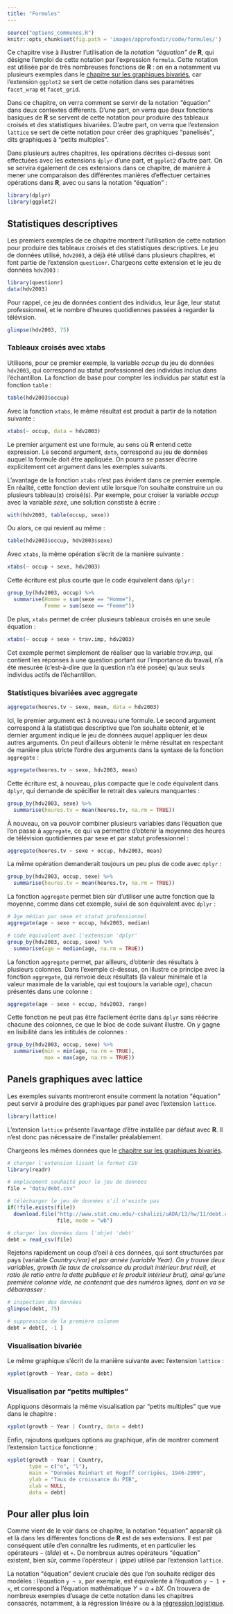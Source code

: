 ```yaml
---
title: "Formules"
---
```


```r
source("options_communes.R")
knitr::opts_chunk$set(fig.path = 'images/approfondir/code/formules/')
```

Ce chapitre vise à illustrer l'utilisation de la <dfn>notation <q>équation</q></dfn> de **R**, qui désigne l'emploi de cette notation par l'expression `formula`{data-pkg="stats" data-rdoc="formula"}. Cette notation est utilisée par de très nombreuses fonctions de **R** : on en a notamment vu plusieurs exemples dans le [chapitre sur les graphiques bivariés](analyses_graph_biv.html), car l'extension `ggplot2`{.pkg} se sert de cette notation dans ses paramètres `facet_wrap`{data-pkg="ggplot2" data-rdoc="facet_wrap"} et `facet_grid`{data-pkg="ggplot2" data-rdoc="facet_grid"}.

Dans ce chapitre, on verra comment se servir de la notation <q>équation</q> dans deux contextes différents. D'une part, on verra que deux fonctions basiques de **R** se servent de cette notation pour produire des tableaux croisés et des statistiques bivariées. D'autre part, on verra que l'extension `lattice`{.pkg} se sert de cette notation pour créer des graphiques <q>panelisés</q>, dits graphiques à <q>petits multiples</q>.

Dans plusieurs autres chapitres, les opérations décrites ci-dessus sont effectuées avec les extensions `dplyr`{.pkg} d'une part, et `ggplot2`{.pkg} d'autre part. On se servira également de ces extensions dans ce chapitre, de manière à mener une comparaison des différentes manières d'effectuer certaines opérations dans **R**, avec ou sans la notation <q>équation</q> :

```r
library(dplyr)
library(ggplot2)
```

## Statistiques descriptives

Les premiers exemples de ce chapitre montrent l'utilisation de cette notation pour produire des tableaux croisés et des statistiques descriptives. Le jeu de données utilisé, `hdv2003`{data-pkg="questionr" data-rdoc="questionr"}, a déjà été utilisé dans plusieurs chapitres, et font partie de l'extension `questionr`{.pkg}. Chargeons cette extension et le jeu de données `hdv2003`{data-pkg="questionr" data-rdoc="questionr"} :

```r
library(questionr)
data(hdv2003)
```

Pour rappel, ce jeu de données contient des individus, leur âge, leur statut professionnel, et le nombre d'heures quotidiennes passées à regarder la télévision.

```r
glimpse(hdv2003, 75)
```

### Tableaux croisés avec xtabs

Utilisons, pour ce premier exemple, la variable <var>occup</var> du jeu de données `hdv2003`{data-pkg="questionr" data-rdoc="questionr"}, qui correspond au statut professionnel des individus inclus dans l'échantillon. La fonction de base pour compter les individus par statut est la fonction `table`{data-pkg="table" data-rdoc="base"} :

```r
table(hdv2003$occup)
```

Avec la fonction `xtabs`{data-pkg="stats" data-rdoc="xtabs"}, le même résultat est produit à partir de la notation suivante :

```r
xtabs(~ occup, data = hdv2003)
```

Le premier argument est une formule, au sens où **R** entend cette expression. Le second argument, `data`, correspond au jeu de données auquel la formule doit être appliquée. On pourra se passer d'écrire explicitement cet argument dans les exemples suivants.

L'avantage de la fonction `xtabs`{data-pkg="stats" data-rdoc="xtabs"} n'est pas évident dans ce premier exemple. En réalité, cette fonction devient utile lorsque l'on souhaite construire un ou plusieurs tableau(x) croisé(s). Par exemple, pour croiser la variable <var>occup</var> avec la variable <var>sexe</var>, une solution constiste à écrire :

```r
with(hdv2003, table(occup, sexe))
```

Ou alors, ce qui revient au même :

```r
table(hdv2003$occup, hdv2003$sexe)
```

Avec `xtabs`{data-pkg="stats" data-rdoc="xtabs"}, la même opération s'écrit de la manière suivante :

```r
xtabs(~ occup + sexe, hdv2003)
```

Cette écriture est plus courte que le code équivalent dans `dplyr`{.pkg} :

```r
group_by(hdv2003, occup) %>%
  summarise(Homme = sum(sexe == "Homme"),
            Femme = sum(sexe == "Femme"))
```

De plus, `xtabs`{data-pkg="stats" data-rdoc="xtabs"} permet de créer plusieurs tableaux croisés en une seule équation :

```r
xtabs(~ occup + sexe + trav.imp, hdv2003)
```

Cet exemple permet simplement de réaliser que la variable <var>trav.imp</var>, qui contient les réponses à une question portant sur l'importance du travail, n'a été mesurée (c'est-à-dire que la question n'a été posée) qu'aux seuls individus actifs de l'échantillon.

### Statistiques bivariées avec aggregate

```r
aggregate(heures.tv ~ sexe, mean, data = hdv2003)
```

Ici, le premier argument est à nouveau une formule. Le second argument correspond à la statistique descriptive que l'on souhaite obtenir, et le dernier argument indique le jeu de données auquel appliquer les deux autres arguments. On peut d'ailleurs obtenir le même résultat en respectant de manière plus stricte l'ordre des arguments dans la syntaxe de la fonction `aggregate`{data-pkg="stats" data-rdoc="aggregate"} :

```r
aggregate(heures.tv ~ sexe, hdv2003, mean)
```

Cette écriture est, à nouveau, plus compacte que le code équivalent dans `dplyr`{.pkg}, qui demande de spécifier le retrait des valeurs manquantes :

```r
group_by(hdv2003, sexe) %>%
  summarise(heures.tv = mean(heures.tv, na.rm = TRUE))
```

À nouveau, on va pouvoir combiner plusieurs variables dans l'équation que l'on passe à `aggregate`{data-pkg="stats" data-rdoc="aggregate"}, ce qui va permettre d'obtenir la moyenne des heures de télévision quotidiennes par sexe et par statut professionnel :

```r
aggregate(heures.tv ~ sexe + occup, hdv2003, mean)
```

La même opération demanderait toujours un peu plus de code avec `dplyr`{.pkg} :

```r
group_by(hdv2003, occup, sexe) %>%
  summarise(heures.tv = mean(heures.tv, na.rm = TRUE))
```

La fonction `aggregate`{data-pkg="stats" data-rdoc="aggregate"} permet bien sûr d'utiliser une autre fonction que la moyenne, comme dans cet exemple, suivi de son équivalent avec `dplyr`{.pkg} :

```r
# âge médian par sexe et statut professionnel
aggregate(age ~ sexe + occup, hdv2003, median)
```
```r
# code équivalent avec l'extension 'dplyr'
group_by(hdv2003, occup, sexe) %>%
  summarise(age = median(age, na.rm = TRUE))
```

La fonction `aggregate`{data-pkg="stats" data-rdoc="aggregate"} permet, par ailleurs, d'obtenir des résultats à plusieurs colonnes. Dans l'exemple ci-dessus, on illustre ce principe avec la fonction `aggregate`{data-pkg="base" data-rdoc="range"}, qui renvoie deux résultats (la valeur minimale et la valeur maximale de la variable, qui est toujours la variable <var>age</var>), chacun présentés dans une colonne :

```r
aggregate(age ~ sexe + occup, hdv2003, range)
```

Cette fonction ne peut pas être facilement écrite dans `dplyr`{.pkg} sans réécrire chacune des colonnes, ce que le bloc de code suivant illustre. On y gagne en lisibilité dans les intitulés de colonnes :

```r
group_by(hdv2003, occup, sexe) %>%
  summarise(min = min(age, na.rm = TRUE),
            max = max(age, na.rm = TRUE))
```

## Panels graphiques avec lattice

Les exemples suivants montreront ensuite comment la notation <q>équation</q> peut servir à produire des graphiques par panel avec l'extension `lattice`{.pkg}.

```r
library(lattice)
```

<div class="note">
L'extension `lattice`{.pkg} présente l'avantage d'être installée par défaut avec **R**. Il n'est donc pas nécessaire de l'installer préalablement.
</div>

Chargeons les mêmes données que le [chapitre sur les graphiques bivariés](analyses_graph_biv.html).

```r
# charger l'extension lisant le format CSV
library(readr)

# emplacement souhaité pour le jeu de données
file = "data/debt.csv"

# télécharger le jeu de données s'il n'existe pas
if(!file.exists(file))
  download.file("http://www.stat.cmu.edu/~cshalizi/uADA/13/hw/11/debt.csv",
                file, mode = "wb")

# charger les données dans l'objet 'debt'
debt = read_csv(file)
```

Rejetons rapidement un coup d'oeil à ces données, qui sont structurées par pays (variable <var>Country</var) et par année (variable <var>Year</var>). On y trouve deux variables, <var>growth</var> (le taux de croissance du produit intérieur brut réel), et <var>ratio</var> (le ratio entre la dette publique et le produit intérieur brut), ainsi qu'une première colonne vide, ne contenant que des numéros lignes, dont on va se débarrasser :

```r
# inspection des données
glimpse(debt, 75)

# suppression de la première colonne
debt = debt[, -1 ]
```

### Visualisation bivariée

Le même graphique s'écrit de la manière suivante avec l'extension `lattice`{.pkg} :

```r
xyplot(growth ~ Year, data = debt)
```

### Visualisation par <q>petits multiples</q>

Appliquons désormais la même visualisation par <q>petits multiples</q> que vue dans le chapitre :

```r
xyplot(growth ~ Year | Country, data = debt)
```

Enfin, rajoutons quelques options au graphique, afin de montrer comment l'extension `lattice`{.pkg} fonctionne :

```r
xyplot(growth ~ Year | Country,
       type = c("o", "l"), 
       main = "Données Reinhart et Rogoff corrigées, 1946-2009",
       ylab = "Taux de croissance du PIB",
       xlab = NULL,
       data = debt)
```

## Pour aller plus loin

Comme vient de le voir dans ce chapitre, la notation <q>équation</q> apparaît çà et là dans les différentes fonctions de **R** est de ses extensions. Il est par conséquent utile d'en connaître les rudiments, et en particulier les opérateurs `~` (_tilde_) et `+`. De nombreux autres opérateurs <q>équation</q> existent, bien sûr, comme l'opérateur `|` (_pipe_) utilisé par l'extension `lattice`{.pkg}.

La notation <q>équation</q> devient cruciale dès que l'on souhaite rédiger des modèles : l'équation `y ~ x`, par exemple, est équivalente à l'équation `y ~ 1 + x`, et correspond à l'équation mathématique $Y = a + bX$. On trouvera de nombreux exemples d'usage de cette notation dans les chapitres consacrés, notamment, à la régression linéaire ou à la [régression logistique](analyses_reglog.html).
